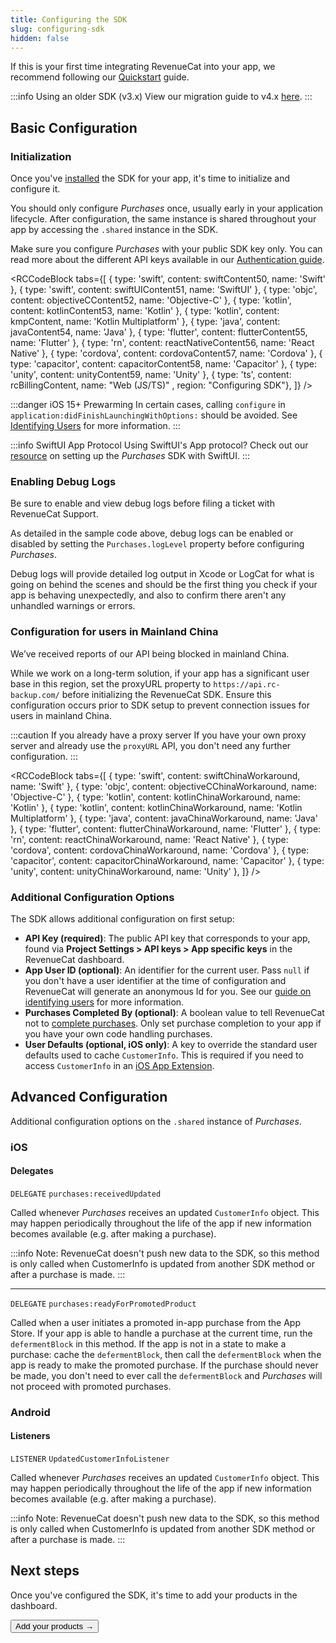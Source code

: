 ```yaml
---
title: Configuring the SDK
slug: configuring-sdk
hidden: false
---
```

If this is your first time integrating RevenueCat into your app, we recommend following our [Quickstart](/getting-started/quickstart) guide.

:::info Using an older SDK (v3.x)
View our migration guide to v4.x [here](/sdk-guides/ios-native-3x-to-4x-migration).
:::

## Basic Configuration

### Initialization

Once you've [installed](/getting-started/installation) the SDK for your app, it's time to initialize and configure it.

You should only configure _Purchases_ once, usually early in your application lifecycle. After configuration, the same instance is shared throughout your app by accessing the `.shared` instance in the SDK.

Make sure you configure _Purchases_ with your public SDK key only. You can read more about the different API keys available in our [Authentication guide](/welcome/authentication).



<RCCodeBlock tabs={[
    { type: 'swift', content: swiftContent50, name: 'Swift' },
    { type: 'swift', content: swiftUIContent51, name: 'SwiftUI' },
    { type: 'objc', content: objectiveCContent52, name: 'Objective-C' },
    { type: 'kotlin', content: kotlinContent53, name: 'Kotlin' },
    { type: 'kotlin', content: kmpContent, name: 'Kotlin Multiplatform' },
    { type: 'java', content: javaContent54, name: 'Java' },
    { type: 'flutter', content: flutterContent55, name: 'Flutter' },
    { type: 'rn', content: reactNativeContent56, name: 'React Native' },
    { type: 'cordova', content: cordovaContent57, name: 'Cordova' },
    { type: 'capacitor', content: capacitorContent58, name: 'Capacitor' },
    { type: 'unity', content: unityContent59, name: 'Unity' },
    { type: 'ts', content: rcBillingContent, name: "Web (JS/TS)" , region: "Configuring SDK"},
]} />

:::danger iOS 15+ Prewarming
In certain cases, calling `configure` in `application:didFinishLaunchingWithOptions:` should be avoided. See [Identifying Users](/customers/user-ids#provide-app-user-id-on-configuration) for more information.
:::

:::info SwiftUI App Protocol
Using SwiftUI's App protocol? Check out our [resource](/platform-resources/apple-platform-resources/swiftui-helpers) on setting up the _Purchases_ SDK with SwiftUI.
:::

### Enabling Debug Logs

Be sure to enable and view debug logs before filing a ticket with RevenueCat Support.

As detailed in the sample code above, debug logs can be enabled or disabled by setting the `Purchases.logLevel` property before configuring _Purchases_.

Debug logs will provide detailed log output in Xcode or LogCat for what is going on behind the scenes and should be the first thing you check if your app is behaving unexpectedly, and also to confirm there aren't any unhandled warnings or errors.

### Configuration for users in Mainland China

We’ve received reports of our API being blocked in mainland China. 

While we work on a long-term solution, if your app has a significant user base in this region, set the proxyURL property to `https://api.rc-backup.com/` before initializing the RevenueCat SDK. Ensure this configuration occurs prior to SDK setup to prevent connection issues for users in mainland China.

:::caution If you already have a proxy server
If you have your own proxy server and already use the `proxyURL` API, you don't need any further configuration.
:::

<RCCodeBlock tabs={[
    { type: 'swift', content: swiftChinaWorkaround, name: 'Swift' },
    { type: 'objc', content: objectiveCChinaWorkaround, name: 'Objective-C' },
    { type: 'kotlin', content: kotlinChinaWorkaround, name: 'Kotlin' },
    { type: 'kotlin', content: kotlinChinaWorkaround, name: 'Kotlin Multiplatform' },
    { type: 'java', content: javaChinaWorkaround, name: 'Java' },
    { type: 'flutter', content: flutterChinaWorkaround, name: 'Flutter' },
    { type: 'rn', content: reactChinaWorkaround, name: 'React Native' },
    { type: 'cordova', content: cordovaChinaWorkaround, name: 'Cordova' },
    { type: 'capacitor', content: capacitorChinaWorkaround, name: 'Capacitor' },
    { type: 'unity', content: unityChinaWorkaround, name: 'Unity' },
]} />

### Additional Configuration Options

The SDK allows additional configuration on first setup:

- **API Key (required)**: The public API key that corresponds to your app, found via **Project Settings > API keys > App specific keys** in the RevenueCat dashboard.
- **App User ID (optional)**: An identifier for the current user. Pass `null` if you don't have a user identifier at the time of configuration and RevenueCat will generate an anonymous Id for you. See our [guide on identifying users](/customers/user-ids) for more information.
- **Purchases Completed By (optional)**: A boolean value to tell RevenueCat not to [complete purchases](/migrating-to-revenuecat/sdk-or-not/finishing-transactions). Only set purchase completion to your app if you have your own code handling purchases.
- **User Defaults (optional, iOS only)**: A key to override the standard user defaults used to cache `CustomerInfo`. This is required if you need to access `CustomerInfo` in an [iOS App Extension](https://developer.apple.com/app-extensions/).

## Advanced Configuration

Additional configuration options on the `.shared` instance of _Purchases_.

### iOS

#### Delegates

`DELEGATE` `purchases:receivedUpdated`

Called whenever _Purchases_ receives an updated `CustomerInfo` object. This may happen periodically throughout the life of the app if new information becomes available (e.g. after making a purchase).

:::info
Note: RevenueCat doesn't push new data to the SDK, so this method is only called when CustomerInfo is updated from another SDK method or after a purchase is made.
:::

***

`DELEGATE` `purchases:readyForPromotedProduct`

Called when a user initiates a promoted in-app purchase from the App Store. If your app is able to handle a purchase at the current time, run the `defermentBlock` in this method. If the app is not in a state to make a purchase: cache the `defermentBlock`, then call the `defermentBlock` when the app is ready to make the promoted purchase. If the purchase should never be made, you don't need to ever call the `defermentBlock` and _Purchases_ will not proceed with promoted purchases.

### Android

#### Listeners

`LISTENER` `UpdatedCustomerInfoListener`

Called whenever _Purchases_ receives an updated `CustomerInfo` object. This may happen periodically throughout the life of the app if new information becomes available (e.g. after making a purchase).

:::info
Note: RevenueCat doesn't push new data to the SDK, so this method is only called when CustomerInfo is updated from another SDK method or after a purchase is made.
:::

## Next steps

Once you've configured the SDK, it's time to add your products in the dashboard.

<Button href="/docs/getting-started/entitlements">Add your products →</Button>
